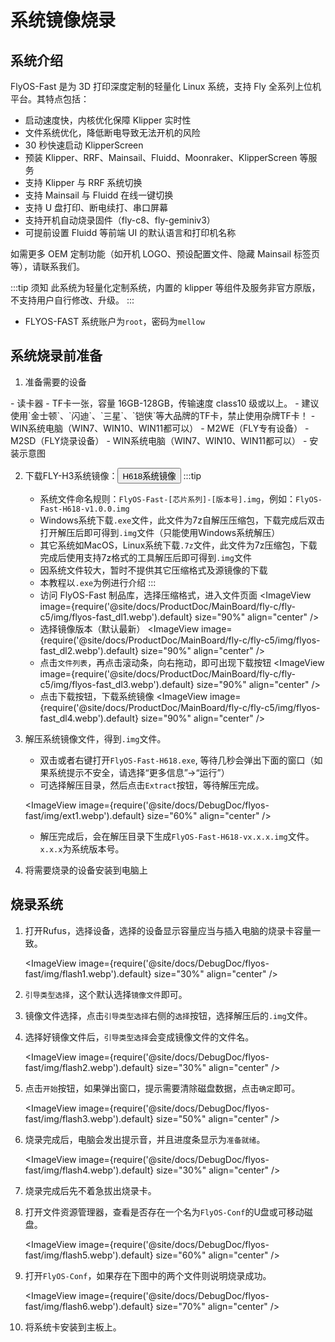 


# 系统镜像烧录

## 系统介绍
FlyOS-Fast 是为 3D 打印深度定制的轻量化 Linux 系统，支持 Fly 全系列上位机平台。其特点包括：

- 启动速度快，内核优化保障 Klipper 实时性
- 文件系统优化，降低断电导致无法开机的风险
- 30 秒快速启动 KlipperScreen
- 预装 Klipper、RRF、Mainsail、Fluidd、Moonraker、KlipperScreen 等服务
- 支持 Klipper 与 RRF 系统切换
- 支持 Mainsail 与 Fluidd 在线一键切换
- 支持 U 盘打印、断电续打、串口屏幕
- 支持开机自动烧录固件（fly-c8、fly-geminiv3）
- 可提前设置 Fluidd 等前端 UI 的默认语言和打印机名称

如需更多 OEM 定制功能（如开机 LOGO、预设配置文件、隐藏 Mainsail 标签页等），请联系我们。

:::tip 须知
此系统为轻量化定制系统，内置的 klipper 等组件及服务非官方原版，不支持用户自行修改、升级。
:::


- FLYOS-FAST 系统账户为`root`，密码为`mellow`


## 系统烧录前准备

1. 准备需要的设备

<Tabs>
    <TabItem value="usb" label="如果使用TF卡启动系统需要准备以下设备" default>
        - 读卡器
        - TF卡一张，容量 16GB-128GB，传输速度 class10 级或以上。
        - 建议使用`金士顿`、`闪迪`、`三星`、`铠侠`等大品牌的TF卡，禁止使用杂牌TF卡！
        - WIN系统电脑（WIN7、WIN10、WIN11都可以）
    </TabItem>
    <TabItem value="can" label="如果使用M2WE启动系统需要准备以下设备">
        - M2WE（FLY专有设备）
        - M2SD（FLY烧录设备）
        - WIN系统电脑（WIN7、WIN10、WIN11都可以）
        - 安装示意图
            <ImageView image={require('@site/docs/General/fly-os/img/m2sd/m2sd-1.webp').default} size="90%" align="center" />
    </TabItem>
</Tabs>


2. 下载FLY-H3系统镜像：<Button variant="contained" disableElevation component="a" rel="noopener" href="https://g-ofpa1390.coding.net/public-artifacts/3D-Printers/flyos-fast/packages">H618系统镜像</Button>
    :::tip
    - 系统文件命名规则：`FlyOS-Fast-[芯片系列]-[版本号].img`，例如：`FlyOS-Fast-H618-v1.0.0.img`
    - Windows系统下载`.exe`文件，此文件为7z自解压压缩包，下载完成后双击打开解压后即可得到`.img`文件（只能使用Windows系统解压）
    - 其它系统如MacOS，Linux系统下载`.7z`文件，此文件为7z压缩包，下载完成后使用支持7z格式的工具解压后即可得到`.img`文件
    - 因系统文件较大，暂时不提供其它压缩格式及源镜像的下载
    - 本教程以`.exe`为例进行介绍
    :::
    - 访问 FlyOS-Fast 制品库，选择压缩格式，进入文件页面
    <ImageView image={require('@site/docs/ProductDoc/MainBoard/fly-c/fly-c5/img/flyos-fast_dl1.webp').default} size="90%" align="center" />
    - 选择镜像版本（默认最新）
    <ImageView image={require('@site/docs/ProductDoc/MainBoard/fly-c/fly-c5/img/flyos-fast_dl2.webp').default} size="90%" align="center" />
    - 点击`文件列表`，再点击滚动条，向右拖动，即可出现下载按钮
    <ImageView image={require('@site/docs/ProductDoc/MainBoard/fly-c/fly-c5/img/flyos-fast_dl3.webp').default} size="90%" align="center" />
    - 点击下载按钮，下载系统镜像
    <ImageView image={require('@site/docs/ProductDoc/MainBoard/fly-c/fly-c5/img/flyos-fast_dl4.webp').default} size="90%" align="center" />


3. 解压系统镜像文件，得到`.img`文件。
    - 双击或者右键打开`FlyOS-Fast-H618.exe`, 等待几秒会弹出下面的窗口（如果系统提示不安全，请选择“更多信息”->“运行”）
    - 可选择解压目录，然后点击`Extract`按钮，等待解压完成。
    
    <ImageView image={require('@site/docs/DebugDoc/flyos-fast/img/ext1.webp').default} size="60%" align="center" />

    - 解压完成后，会在解压目录下生成`FlyOS-Fast-H618-vx.x.x.img`文件。`x.x.x`为系统版本号。


4. 将需要烧录的设备安装到电脑上


## 烧录系统

1. 打开Rufus，选择设备，选择的设备显示容量应当与插入电脑的烧录卡容量一致。

    <ImageView image={require('@site/docs/DebugDoc/flyos-fast/img/flash1.webp').default} size="30%" align="center" />

2. `引导类型选择`，这个默认选择`镜像文件`即可。
3. 镜像文件选择，点击`引导类型选择`右侧的`选择`按钮，选择解压后的`.img`文件。
4. 选择好镜像文件后，`引导类型选择`会变成镜像文件的文件名。

    <ImageView image={require('@site/docs/DebugDoc/flyos-fast/img/flash2.webp').default} size="30%" align="center" />

5. 点击`开始`按钮，如果弹出窗口，提示需要清除磁盘数据，点击`确定`即可。

    <ImageView image={require('@site/docs/DebugDoc/flyos-fast/img/flash3.webp').default} size="50%" align="center" />

6. 烧录完成后，电脑会发出提示音，并且进度条显示为`准备就绪`。

    <ImageView image={require('@site/docs/DebugDoc/flyos-fast/img/flash4.webp').default} size="30%" align="center" />

7. 烧录完成后先不着急拔出烧录卡。
8. 打开文件资源管理器，查看是否存在一个名为`FlyOS-Conf`的U盘或可移动磁盘。

    <ImageView image={require('@site/docs/DebugDoc/flyos-fast/img/flash5.webp').default} size="60%" align="center" />

9. 打开`FlyOS-Conf`，如果存在下图中的两个文件则说明烧录成功。

    <ImageView image={require('@site/docs/DebugDoc/flyos-fast/img/flash6.webp').default} size="70%" align="center" />

10. 将系统卡安装到主板上。


